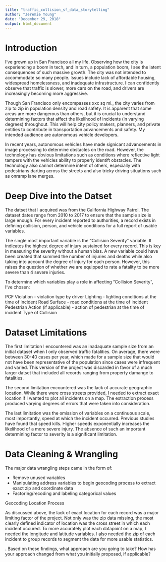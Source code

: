---
title: "traffic_collision_sf_data_storytelling"
author: "Jeremie Young"
date: "December 29, 2018"
output: html_document
---

# Introduction

I've grown up in San Francisco all my life. Observing how the city is experiencing a boom in tech, and in turn, a population boom, I see the latent consequences of such massive growth. The city was not intended to accommodate so many people. Issues include lack of affordable housing, widespread homelessness, and inadequate infrastructure. I can confidently observe that traffic is slower, more cars on the road, and drivers are increasingly becoming more aggressive.

Though San Francisco only encompasses xxx sq mi., the city varies from zip to zip in population density and road safety. It is apparent that some areas are more dangerous than others, but it is crucial to understand determining factors that affect the likelihood of incidents (in varying degrees) throughout. This will help city policy makers, planners, and private entities to contribute in transportation advancements and safety. My intended audience are autonomous vehicle developers. 

In recent years, autonomous vehicles have made signicant advancements in image processing to determine obstacles on the road. However, the technology has obvious limitations such as conditions where reflective light tampers with the vehicles ability to properly identift obstacles. The technology also cannot determine intent of others, especially with pedestrians darting across the streets and also tricky driving situations such as onramp lane merges.


# Deep Dive into the Datset

The datset that I acquired was from the California Highway Patrol. The dataset dates range from 2010 to 2017 to ensure that the sample size is large enough. For every incident reported to authorities, a record exists in defining collision, person, and vehicle conditions for a full report of usable variables. 

The single most important variable is the "Collision Severity" variable. It indicates the highest degree of injury sustained for every record. This is key in measuring the severity without a human bias. A new variable could have been created that summed the number of injuries and deaths while also taking into account the degree of injury for each person. However, this raises the question of whether we are equipped to rate a fatality to be more severe than 4 severe injuries. 

To determine which variables play a role in affecting "Collision Severity", I've chosen:

PCF Violation - violation type by driver
Lighting - lighting conditions at the time of incident
Road Surface - road conditions at the time of incident
Pedestrian Action (if applicable) - action of pedestrian at the time of incident 
Type of Collision

# Dataset Limitations

The first limitation I encountered was an inadaquate sample size from an initial dataset when I only observed traffic fatalities. On average, there were between 30-40 cases per year, which made for a sample size that would not have been representative of the population since cases were infrequent and varied. This version of the project was discarded in favor of a much larger datset that included all records ranging from property damange to fatalities.

The second limitation encountered was the lack of accurate geographic location. While there were cross streets provided, I needed to extract exact location if I wanted to plot all incidents on a map. The extraction process produced varying degrees of errors that were taken into consideration.

The last limitation was the omission of variables on a continuous scale, most importantly, speed at which the incident occurred. Previous studies have found that speed kills. Higher speeds exponentially increases the likelihood of a more severe injury. The absence of such an important determining factor to severity is a significant limitation.

# Data Cleaning & Wrangling

The major data wrangling steps came in the form of:

- Remove unused variables
- Manipulating address variables to begin geocoding process to extract exact zip and coordinate data
- Factoring/recoding and labeling categorical values  

Geocoding Location Process

As discussed above, the lack of exact location for each record was a major limiting factor of the project. Not only was the zip data missing, the most clearly defined indicator of location was the cross street in which each incident occured. To more accurately plot each datapoint on a map, I needed the longitude and latitude variables. I also needed the zip of each incident to group records to segment the data for more usable statistics.


.	Based on these findings, what approach are you going to take? How has your approach changed from what you initially proposed, if applicable?



